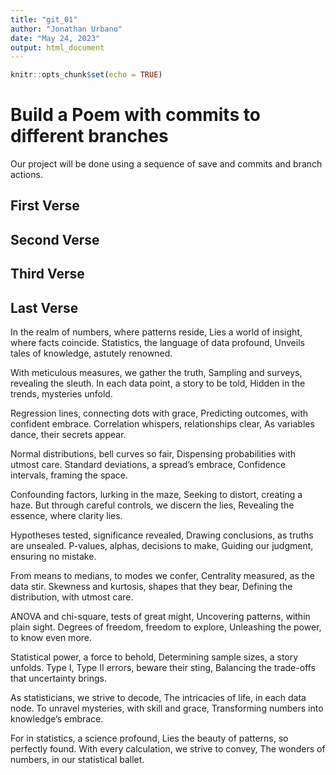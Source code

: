 ```yaml
---
title: "git_01"
author: "Jonathan Urbano"
date: "May 24, 2023"
output: html_document
---
```


```r
knitr::opts_chunk$set(echo = TRUE)
```
# Build a Poem with commits to different branches
Our project will be done using a sequence of save and commits and branch actions.
<!-- Do not modify or change any text in "!--" bracketed areas such as this --- these are instructions to
you, if you change any of this the git program will notice it and compromise your git merging strategy !-->

## First Verse 
<!--Put the first five lines of a poem by Lewis Carrol in this section!-->
 
  
## Second Verse
<!--Put the first five lines of a poem by Robert Frost here!-->

  
## Third Verse
<!--Put the first two verses of The Walrus and the Carpenter here!-->
 
        
## Last Verse
<!--Put a short poem you created using ChatGPT of 20-30 lines,here!-->
 In the realm of numbers, where patterns reside,
Lies a world of insight, where facts coincide.
Statistics, the language of data profound,
Unveils tales of knowledge, astutely renowned.

With meticulous measures, we gather the truth,
Sampling and surveys, revealing the sleuth.
In each data point, a story to be told,
Hidden in the trends, mysteries unfold.

Regression lines, connecting dots with grace,
Predicting outcomes, with confident embrace.
Correlation whispers, relationships clear,
As variables dance, their secrets appear.

Normal distributions, bell curves so fair,
Dispensing probabilities with utmost care.
Standard deviations, a spread's embrace,
Confidence intervals, framing the space.

Confounding factors, lurking in the maze,
Seeking to distort, creating a haze.
But through careful controls, we discern the lies,
Revealing the essence, where clarity lies.

Hypotheses tested, significance revealed,
Drawing conclusions, as truths are unsealed.
P-values, alphas, decisions to make,
Guiding our judgment, ensuring no mistake.

From means to medians, to modes we confer,
Centrality measured, as the data stir.
Skewness and kurtosis, shapes that they bear,
Defining the distribution, with utmost care.

ANOVA and chi-square, tests of great might,
Uncovering patterns, within plain sight.
Degrees of freedom, freedom to explore,
Unleashing the power, to know even more.

Statistical power, a force to behold,
Determining sample sizes, a story unfolds.
Type I, Type II errors, beware their sting,
Balancing the trade-offs that uncertainty brings.

As statisticians, we strive to decode,
The intricacies of life, in each data node.
To unravel mysteries, with skill and grace,
Transforming numbers into knowledge's embrace.

For in statistics, a science profound,
Lies the beauty of patterns, so perfectly found.
With every calculation, we strive to convey,
The wonders of numbers, in our statistical ballet.   
    
